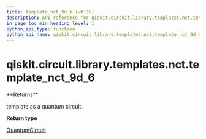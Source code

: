 ```yaml
---
title: template_nct_9d_6 (v0.35)
description: API reference for qiskit.circuit.library.templates.nct.template_nct_9d_6 in qiskit v0.35
in_page_toc_min_heading_level: 1
python_api_type: function
python_api_name: qiskit.circuit.library.templates.nct.template_nct_9d_6
---
```


<span id="qiskit-circuit-library-templates-nct-template-nct-9d-6" />

# qiskit.circuit.library.templates.nct.template\_nct\_9d\_6

<Function id="qiskit.circuit.library.templates.nct.template_nct_9d_6" isDedicatedPage={true} github="https://github.com/qiskit/qiskit/tree/stable/0.20/qiskit/circuit/library/templates/nct/template_nct_9d_6.py" signature="template_nct_9d_6()">
  **Returns**

  template as a quantum circuit.

  **Return type**

  [QuantumCircuit](qiskit.circuit.QuantumCircuit "qiskit.circuit.QuantumCircuit")
</Function>

